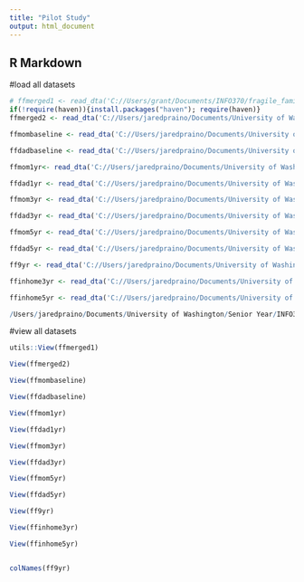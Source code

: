 ```yaml
---
title: "Pilot Study"
output: html_document
---
```


## R Markdown

#load all datasets
```r
# ffmerged1 <- read_dta('C://Users/grant/Documents/INFO370/fragile_families/ALLMERGED_pub.dta')
if(!require(haven)){install.packages("haven"); require(haven)}
ffmerged2 <- read_dta('C://Users/jaredpraino/Documents/University of Washington/Senior Year/INFO370/final_project/project-fragile-families/data/ff_pub_merge2.dta')

ffmombaseline <- read_dta('C://Users/jaredpraino/Documents/University of Washington/Senior Year/INFO370/final_project/project-fragile-families/data/ffmombspv3.dta')

ffdadbaseline <- read_dta('C://Users/jaredpraino/Documents/University of Washington/Senior Year/INFO370/final_project/project-fragile-families/data/ffdadbspv3.dta')

ffmom1yr<- read_dta('C://Users/jaredpraino/Documents/University of Washington/Senior Year/INFO370/final_project/project-fragile-families/data/ffmom1ypv2.dta')

ffdad1yr <- read_dta('C://Users/jaredpraino/Documents/University of Washington/Senior Year/INFO370/final_project/project-fragile-families/data/ffdad1ypv2.dta')

ffmom3yr <- read_dta('C://Users/jaredpraino/Documents/University of Washington/Senior Year/INFO370/final_project/project-fragile-families/data/ffmom3ypv2.dta')

ffdad3yr <- read_dta('C://Users/jaredpraino/Documents/University of Washington/Senior Year/INFO370/final_project/project-fragile-families/data/ffdad3ypv2.dta')

ffmom5yr <- read_dta('C://Users/jaredpraino/Documents/University of Washington/Senior Year/INFO370/final_project/project-fragile-families/data/ffmom5ypv1.dta')

ffdad5yr <- read_dta('C://Users/jaredpraino/Documents/University of Washington/Senior Year/INFO370/final_project/project-fragile-families/data/ffdad5ypv1.dta')

ff9yr <- read_dta('C://Users/jaredpraino/Documents/University of Washington/Senior Year/INFO370/final_project/project-fragile-families/data/ff_y9_pub1.dta')

ffinhome3yr <- read_dta('C://Users/jaredpraino/Documents/University of Washington/Senior Year/INFO370/final_project/project-fragile-families/data/InHome3yr.dta')

ffinhome5yr <- read_dta('C://Users/jaredpraino/Documents/University of Washington/Senior Year/INFO370/final_project/data/inhome5yr2011.dta')

/Users/jaredpraino/Documents/University of Washington/Senior Year/INFO370/final_project/project-fragile-families/Pilot Study.Rmd

```

#view all datasets
```r
utils::View(ffmerged1)

View(ffmerged2)

View(ffmombaseline)

View(ffdadbaseline)

View(ffmom1yr)

View(ffdad1yr)

View(ffmom3yr)

View(ffdad3yr)

View(ffmom5yr)

View(ffdad5yr)

View(ff9yr)

View(ffinhome3yr)

View(ffinhome5yr)


colNames(ff9yr)
```